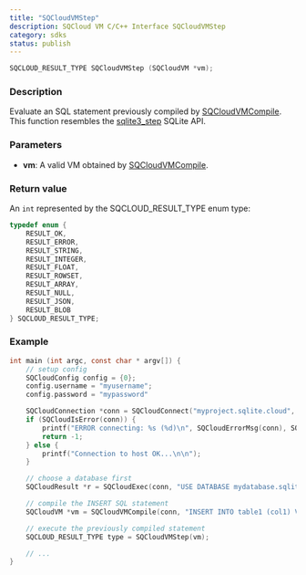```yaml
---
title: "SQCloudVMStep"
description: SQCloud VM C/C++ Interface SQCloudVMStep
category: sdks
status: publish
---
```


```c
SQCLOUD_RESULT_TYPE SQCloudVMStep (SQCloudVM *vm);
```

### Description
Evaluate an SQL statement previously compiled by [SQCloudVMCompile](/docs/sdk/c/sqcloudvmcompile).
This function resembles the [sqlite3_step](https://www.sqlite.org/c3ref/step.html) SQLite API. 

### Parameters
* **vm**: A valid VM obtained by [SQCloudVMCompile](/docs/sdk/c/sqcloudvmcompile).


### Return value
An `int` represented by the SQCLOUD_RESULT_TYPE enum type:
```c
typedef enum {
    RESULT_OK,
    RESULT_ERROR,
    RESULT_STRING,
    RESULT_INTEGER,
    RESULT_FLOAT,
    RESULT_ROWSET,
    RESULT_ARRAY,
    RESULT_NULL,
    RESULT_JSON,
    RESULT_BLOB
} SQCLOUD_RESULT_TYPE;
```

### Example
```c
int main (int argc, const char * argv[]) {
    // setup config
    SQCloudConfig config = {0};
    config.username = "myusername";
    config.password = "mypassword"

    SQCloudConnection *conn = SQCloudConnect("myproject.sqlite.cloud", SQCLOUD_DEFAULT_PORT, &config);
    if (SQCloudIsError(conn)) {
        printf("ERROR connecting: %s (%d)\n", SQCloudErrorMsg(conn), SQCloudErrorCode(conn));
        return -1;
    } else {
        printf("Connection to host OK...\n\n");
    }

    // choose a database first
    SQCloudResult *r = SQCloudExec(conn, "USE DATABASE mydatabase.sqlite;");

    // compile the INSERT SQL statement
    SQCloudVM *vm = SQCloudVMCompile(conn, "INSERT INTO table1 (col1) VALUES ('Hello World');", -1, NULL);

    // execute the previously compiled statement
    SQCLOUD_RESULT_TYPE type = SQCloudVMStep(vm);

    // ...
}
```